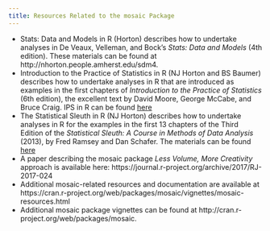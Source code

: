 ```yaml
---
title: Resources Related to the mosaic Package
---
```

- Stats: Data and Models in R (Horton) describes how to undertake analyses in De Veaux, Velleman, and Bock's *Stats: Data and Models* (4th edition).  These materials can be found at http://nhorton.people.amherst.edu/sdm4.
- Introduction to the Practice of Statistics in R (NJ Horton and BS Baumer) describes how to undertake analyses in R that are introduced as examples in the first chapters of *Introduction to the Practice of Statistics* (6th edition), the excellent text by David Moore, George McCabe, and Bruce Craig. IPS in R can be found <a href="http://nhorton.people.amherst.edu/ips6e">here</a>
- The Statistical Sleuth in R (NJ Horton) describes how to undertake analyses in R for the examples in the first 13 chapters of the Third Edition of the *Statistical Sleuth: A Course in Methods of Data Analysis* (2013), by Fred Ramsey and Dan Schafer. The materials can be found <a href="http://nhorton.people.amherst.edu/sleuth/">here</a>
- A paper describing the mosaic package *Less Volume, More Creativity* approach is available here: https://journal.r-project.org/archive/2017/RJ-2017-024
- Additional mosaic-related resources and documentation are available at https://cran.r-project.org/web/packages/mosaic/vignettes/mosaic-resources.html
- Additional mosaic package vignettes can be found at http://cran.r-project.org/web/packages/mosaic.

